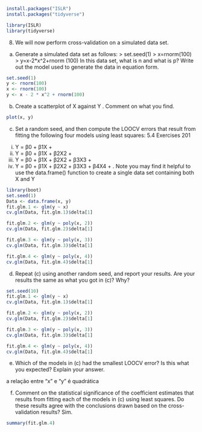 ```{r}
install.packages("ISLR")
install.packages("tidyverse")
```


```{r}
library(ISLR)
library(tidyverse)
```

8. We will now perform cross-validation on a simulated data set.
(a) Generate a simulated data set as follows:
> set.seed(1)
> x=rnorm(100)
> y=x-2*x^2+rnorm (100)
In this data set, what is n and what is p? Write out the model
used to generate the data in equation form.

```{r}
set.seed(1)
y <- rnorm(100)
x <- rnorm(100)
y <- x - 2 * x^2 + rnorm(100)
```

(b) Create a scatterplot of X against Y . Comment on what you find.

```{r}
plot(x, y)
```

(c) Set a random seed, and then compute the LOOCV errors that
result from fitting the following four models using least squares:
5.4 Exercises 201
i. Y = β0 + β1X +
ii. Y = β0 + β1X + β2X2 +
iii. Y = β0 + β1X + β2X2 + β3X3 +
iv. Y = β0 + β1X + β2X2 + β3X3 + β4X4 + .
Note you may find it helpful to use the data.frame() function
to create a single data set containing both X and Y

```{r}
library(boot)
set.seed(1)
Data <- data.frame(x, y)
fit.glm.1 <- glm(y ~ x)
cv.glm(Data, fit.glm.1)$delta[1]
```
```{r}
fit.glm.2 <- glm(y ~ poly(x, 2))
cv.glm(Data, fit.glm.2)$delta[1]
```
```{r}
fit.glm.3 <- glm(y ~ poly(x, 3))
cv.glm(Data, fit.glm.3)$delta[1]
```

```{r}
fit.glm.4 <- glm(y ~ poly(x, 4))
cv.glm(Data, fit.glm.4)$delta[1]
```

(d) Repeat (c) using another random seed, and report your results.
Are your results the same as what you got in (c)? Why?

```{r}
set.seed(10)
fit.glm.1 <- glm(y ~ x)
cv.glm(Data, fit.glm.1)$delta[1]
```
```{r}
fit.glm.2 <- glm(y ~ poly(x, 2))
cv.glm(Data, fit.glm.2)$delta[1]
```

```{r}
fit.glm.3 <- glm(y ~ poly(x, 3))
cv.glm(Data, fit.glm.3)$delta[1]
```
```{r}
fit.glm.4 <- glm(y ~ poly(x, 4))
cv.glm(Data, fit.glm.4)$delta[1]
```

(e) Which of the models in (c) had the smallest LOOCV error? Is
this what you expected? Explain your answer.

a relação entre “x” e “y” é quadrática

(f) Comment on the statistical significance of the coefficient estimates that results from fitting each of the models in (c) using
least squares. Do these results agree with the conclusions drawn
based on the cross-validation results? Sim.

```{r}
summary(fit.glm.4)
```





